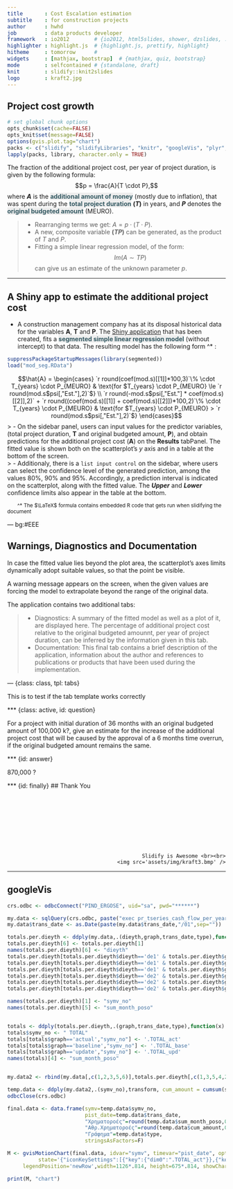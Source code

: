 ```yaml
---
title       : Cost Escalation estimation 
subtitle    : for construction projects
author      : hwhd
job         : data products developer
framework   : io2012        # {io2012, html5slides, shower, dzslides, ...}
highlighter : highlight.js  # {highlight.js, prettify, highlight}
hitheme     : tomorrow      # 
widgets     : [mathjax, bootstrap]  # {mathjax, quiz, bootstrap}
mode        : selfcontained # {standalone, draft}
knit        : slidify::knit2slides
logo        : kraft2.jpg
---
```


## Project  cost growth
<style>
strong {
  font-weight: bold;
}
em {
  font-style: italic;
}
.description {
  color: #345962;
  background:#EEE;
  font-weight:bold;
}
.footnote { 
font-size: smaller; margin-left: 2em; 
}
</style>

```r
# set global chunk options
opts_chunk$set(cache=FALSE)
opts_knit$set(message=FALSE)
options(gvis.plot.tag="chart")
packs <- c("slidify", "slidifyLibraries", "knitr", "googleVis", "plyr", "RODBC")
lapply(packs, library, character.only = TRUE)
```


The fraction of the additional project cost, per year of project duration, is given by the following formula:
  $$p = \frac{A}{T \cdot P},$$ 
where **$A$** is the <span class="description">additional amount of money</span> (mostly due to inflation), that was spent during the <span class="description">total project duration</span> **$(T)$** in years, and **$P$** denotes the <span class="description">original budgeted amount</span> (MEURO). 

> - Rearranging terms we get: $A = p \cdot (T \cdot P).$
> - A new, composite variable **$(TP)$** can be generated, as the product of $T$ and $P$.
> - Fitting a simple linear regression model, of the form:
$$lm(A \sim TP)$$
can give us an estimate of the unknown parameter $p$.

--- 

## A Shiny app to estimate the additional project cost

- A construction management company has at its disposal historical data for the variables **A**, **T** and **P**. The [Shiny application](http://hwhd.shinyapps.io/pr_cost_esc) that has been created, fits a <span class="description">segmented simple linear regression model</span> (without intercept) to that data. The resulting model has the following form ^* :

```r
suppressPackageStartupMessages(library(segmented))
load("mod_seg.RData")

```
$$\hat{A} = \begin{cases}
  `r round(coef(mod.s)[[1]]*100,3)`\% \cdot T_{years} \cdot P_{MEURO} & \text{for $T_{years} \cdot P_{MEURO} \le `r round(mod.s$psi[,"Est."],2)`$} \\
  `r round(-mod.s$psi[,"Est."] * coef(mod.s)[[2]],2)` + `r round((coef(mod.s)[[1]] + coef(mod.s)[[2]])*100,2)`\% \cdot T_{years} \cdot P_{MEURO} & \text{for $T_{years} \cdot P_{MEURO} > `r round(mod.s$psi[,"Est."],2)`$}
\end{cases}$$
> - On the sidebar panel, users can input values for the predictor variables, (total project duration, **T** and original budgeted amount, **P**), and obtain predictions for the additional project cost (**A**) on the **Results** tabPanel. The fitted value is shown both on the scatterplot's $y$ axis and in a table at the bottom of the screen.  
> - Additionaly, there is a <code>list input control</code> on the sidebar, where users can select the confidence level of the generated prediction, among the values 80%, 90% and 95%. Accordingly, a prediction interval is indicated on the scatterplot, along with the fitted value. The <strong><em>Upper</em></strong> and <strong><em>Lower</em></strong> confidence limits also appear in the table at the bottom. 

<span class="footnote">^* The $\LaTeX$ formula contains embedded R code that gets run when slidifying the document</span>


--- bg:#EEE

## Warnings, Diagnostics and Documentation

In case the fitted value lies beyond the plot area, the scatterplot's axes limits dynamically adopt suitable values, so that the point be visible.   

<div class="alert alert-info">
<p>A warning message appears on the screen, when the given values are forcing the model to extrapolate beyond the range of the original data.</p>
</div>

The application contains two additional tabs:

> - Diagnostics: A summary of the fitted model as well as a plot of it, are displayed here. The percentage of additional project cost relative to the original budgeted amounnt, per year of project duration, can be inferred by the information given in this tab.
> - Documentation: This final tab contains a brief description of the application, information about the author and references to publications or products that have been used during the implementation.  


--- {class: class, tpl: tabs}

This is to test if the tab template works correctly

*** {class: active, id: question}

For a project with initial duration of 36 months with an original budgeted amount of 100,000 k?, give an estimate for the increase of the additional project cost that will be caused by the approval of a 6 months time overrun, if the original budgeted amount remains the same.


*** {id: answer}

870,000 ?

*** {id: finally}
## Thank You

<br><br><br><br><br><br><br> 
<div style='text-align: right;'>
    Slidify is Awesome <br><br>
    <img src='assets/img/kraft3.bmp' />
</div>


--- 

## googleVis

```r


crs.odbc <- odbcConnect("PIND_ERGOSE", uid="sa", pwd="******")

my.data <- sqlQuery(crs.odbc, paste("exec pr_tseries_cash_flow_per_year @dataYear = 2014",sep=""),stringsAsFactors =F)
my.data$trans_date <- as.Date(paste(my.data$trans_date,"/01",sep=""))

totals.per.dieyth <- ddply(my.data,.(dieyth,graph,trans_date,type),function(x) sum(x$sum_month_poso))
totals.per.dieyth[6] <- totals.per.dieyth[1]
names(totals.per.dieyth)[6] <- "dieyth"
totals.per.dieyth[totals.per.dieyth$dieyth=='de1' & totals.per.dieyth$graph=='actual',1] <- '.Δ.Ε.1_act'
totals.per.dieyth[totals.per.dieyth$dieyth=='de1' & totals.per.dieyth$graph=='baseline',1] <- '.Δ.Ε.1_base'
totals.per.dieyth[totals.per.dieyth$dieyth=='de1' & totals.per.dieyth$graph=='update',1] <- '.Δ.Ε.1_upd'
totals.per.dieyth[totals.per.dieyth$dieyth=='de2' & totals.per.dieyth$graph=='actual',1] <- '.Δ.Ε.2_act'
totals.per.dieyth[totals.per.dieyth$dieyth=='de2' & totals.per.dieyth$graph=='baseline',1] <- '.Δ.Ε.2_base'
totals.per.dieyth[totals.per.dieyth$dieyth=='de2' & totals.per.dieyth$graph=='update',1] <- '.Δ.Ε.2_upd'

names(totals.per.dieyth)[1] <- "symv_no"
names(totals.per.dieyth)[5] <- "sum_month_poso"


totals <- ddply(totals.per.dieyth,.(graph,trans_date,type),function(x) sum(x$sum_month_poso))
totals$symv_no <- " TOTAL"
totals[totals$graph=='actual',"symv_no"] <- '.TOTAL_act'
totals[totals$graph=='baseline',"symv_no"] <- '.TOTAL_base'
totals[totals$graph=='update',"symv_no"] <- '.TOTAL_upd'
names(totals)[4] <- "sum_month_poso"


my.data2 <- rbind(my.data[,c(1,2,3,5,6)],totals.per.dieyth[,c(1,3,5,4,2)],totals[,c(5,2,4,3,1)])

temp.data <- ddply(my.data2,.(symv_no),transform, cum_amount = cumsum(sum_month_poso))
odbcClose(crs.odbc)

final.data <- data.frame(symv=temp.data$symv_no,
                         pist_date=temp.data$trans_date,
                         "Χρηματοροές"=round(temp.data$sum_month_poso,0),
                         "Αθρ.Χρηματοροές"=round(temp.data$cum_amount,0),
                         "Γράφημα"=temp.data$type,
                         stringsAsFactors=F)

M <- gvisMotionChart(final.data, idvar="symv", timevar="pist_date", options=list(displayAnnotations=F,
          state='{"iconKeySettings":[{"key":{"dim0":".TOTAL_act"}},{"key":{"dim0":".TOTAL_base"}},{"key":{"dim0":".TOTAL_upd"}}],"iconType":"LINE","colorOption":"4","nonSelectedAlpha":0};',
     legendPosition='newRow',width=1126*.814, height=675*.814, showChartButtons=T))

print(M, "chart")
```


